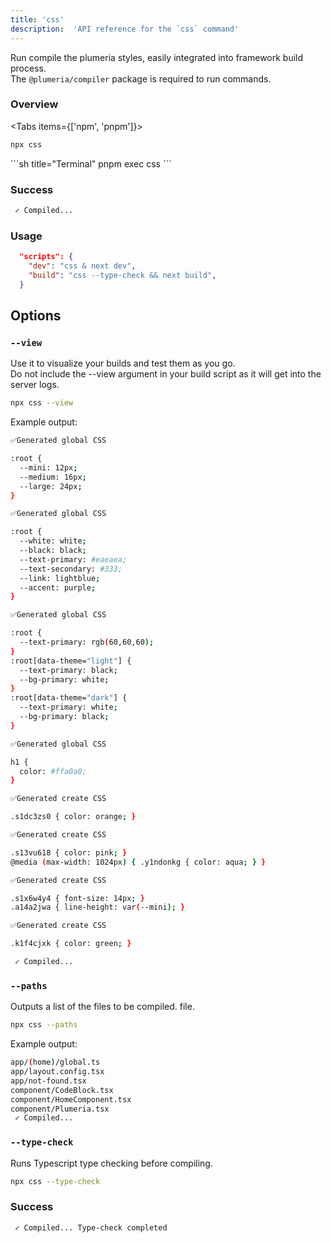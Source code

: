 ```yaml
---
title: 'css'
description:  'API reference for the `css` command'
---
```


<Cards>
  <Card title="See more about @plumeria/compiler package" href="/docs/reference/compiler" />
</Cards>

Run compile the plumeria styles, easily integrated into framework build process.  
The `@plumeria/compiler` package is required to run commands.


### Overview
<Tabs items={['npm', 'pnpm']}>
<Tab>
```sh title="Terminal"
npx css
```
</Tab>
<Tab>
```sh title="Terminal"
pnpm exec css
```
</Tab>
</Tabs>

### Success
```sh title="Terminal"
 ✓ Compiled... 
```

### Usage
```json title="json"
  "scripts": {
    "dev": "css & next dev",
    "build": "css --type-check && next build",
  }
```

## Options

### `--view`
Use it to visualize your builds and test them as you go.  
Do not include the --view argument in your build script as it will get into the server logs.

```sh title="Terminal"
npx css --view
```
Example output:
```sh title="Terminal"
✅Generated global CSS

:root {
  --mini: 12px;
  --medium: 16px;
  --large: 24px;
}

✅Generated global CSS

:root {
  --white: white;
  --black: black;
  --text-primary: #eaeaea;
  --text-secondary: #333;
  --link: lightblue;
  --accent: purple;
}

✅Generated global CSS

:root {
  --text-primary: rgb(60,60,60);
}
:root[data-theme="light"] {
  --text-primary: black;
  --bg-primary: white;
}
:root[data-theme="dark"] {
  --text-primary: white;
  --bg-primary: black;
}

✅Generated global CSS

h1 {
  color: #ffa0a0;
}

✅Generated create CSS

.s1dc3zs0 { color: orange; }

✅Generated create CSS

.s13vu618 { color: pink; }
@media (max-width: 1024px) { .y1ndonkg { color: aqua; } }

✅Generated create CSS

.s1x6w4y4 { font-size: 14px; }
.a14a2jwa { line-height: var(--mini); }

✅Generated create CSS

.k1f4cjxk { color: green; }

 ✓ Compiled... 
```

### `--paths`
Outputs a list of the files to be compiled. file.
```sh title="Terminal"
npx css --paths
```
Example output:
```sh title="Terminal"
app/(home)/global.ts
app/layout.config.tsx
app/not-found.tsx
component/CodeBlock.tsx
component/HomeComponent.tsx
component/Plumeria.tsx
 ✓ Compiled... 

```

### `--type-check`
Runs Typescript type checking before compiling.
```sh title="Terminal"
npx css --type-check
```
### Success
```sh
 ✓ Compiled... Type-check completed
```
